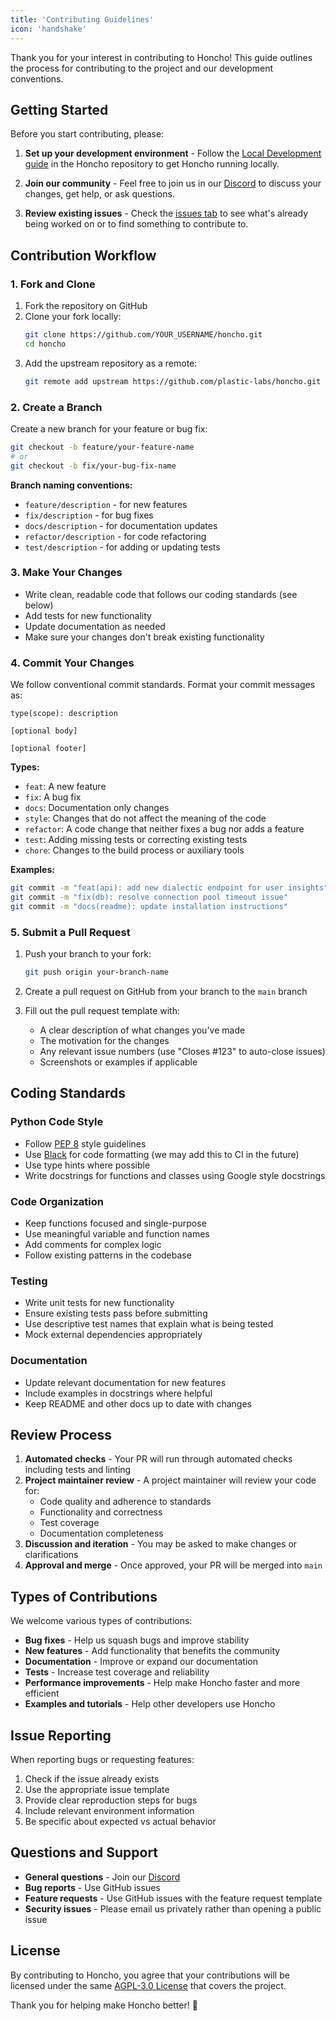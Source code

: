```yaml
---
title: 'Contributing Guidelines'
icon: 'handshake'
---
```


Thank you for your interest in contributing to Honcho! This guide outlines the process for contributing to the project and our development conventions.

## Getting Started

Before you start contributing, please:

1. **Set up your development environment** - Follow the [Local Development guide](https://github.com/plastic-labs/honcho/blob/main/CONTRIBUTING.md#local-development) in the Honcho repository to get Honcho running locally.

2. **Join our community** - Feel free to join us in our [Discord](http://discord.gg/plasticlabs) to discuss your changes, get help, or ask questions.

3. **Review existing issues** - Check the [issues tab](https://github.com/plastic-labs/honcho/issues) to see what's already being worked on or to find something to contribute to.

## Contribution Workflow

### 1. Fork and Clone

1. Fork the repository on GitHub
2. Clone your fork locally:
   ```bash
   git clone https://github.com/YOUR_USERNAME/honcho.git
   cd honcho
   ```
3. Add the upstream repository as a remote:
   ```bash
   git remote add upstream https://github.com/plastic-labs/honcho.git
   ```

### 2. Create a Branch

Create a new branch for your feature or bug fix:

```bash
git checkout -b feature/your-feature-name
# or
git checkout -b fix/your-bug-fix-name
```

**Branch naming conventions:**
- `feature/description` - for new features
- `fix/description` - for bug fixes  
- `docs/description` - for documentation updates
- `refactor/description` - for code refactoring
- `test/description` - for adding or updating tests

### 3. Make Your Changes

- Write clean, readable code that follows our coding standards (see below)
- Add tests for new functionality
- Update documentation as needed
- Make sure your changes don't break existing functionality

### 4. Commit Your Changes

We follow conventional commit standards. Format your commit messages as:

```
type(scope): description

[optional body]

[optional footer]
```

**Types:**
- `feat`: A new feature
- `fix`: A bug fix
- `docs`: Documentation only changes
- `style`: Changes that do not affect the meaning of the code
- `refactor`: A code change that neither fixes a bug nor adds a feature
- `test`: Adding missing tests or correcting existing tests
- `chore`: Changes to the build process or auxiliary tools

**Examples:**
```bash
git commit -m "feat(api): add new dialectic endpoint for user insights"
git commit -m "fix(db): resolve connection pool timeout issue"
git commit -m "docs(readme): update installation instructions"
```

### 5. Submit a Pull Request

1. Push your branch to your fork:
   ```bash
   git push origin your-branch-name
   ```

2. Create a pull request on GitHub from your branch to the `main` branch

3. Fill out the pull request template with:
   - A clear description of what changes you've made
   - The motivation for the changes
   - Any relevant issue numbers (use "Closes #123" to auto-close issues)
   - Screenshots or examples if applicable

## Coding Standards

### Python Code Style

- Follow [PEP 8](https://www.python.org/dev/peps/pep-0008/) style guidelines
- Use [Black](https://black.readthedocs.io/) for code formatting (we may add this to CI in the future)
- Use type hints where possible
- Write docstrings for functions and classes using Google style docstrings

### Code Organization

- Keep functions focused and single-purpose
- Use meaningful variable and function names
- Add comments for complex logic
- Follow existing patterns in the codebase

### Testing

- Write unit tests for new functionality
- Ensure existing tests pass before submitting
- Use descriptive test names that explain what is being tested
- Mock external dependencies appropriately

### Documentation

- Update relevant documentation for new features
- Include examples in docstrings where helpful
- Keep README and other docs up to date with changes

## Review Process

1. **Automated checks** - Your PR will run through automated checks including tests and linting
2. **Project maintainer review** - A project maintainer will review your code for:
   - Code quality and adherence to standards
   - Functionality and correctness
   - Test coverage
   - Documentation completeness
3. **Discussion and iteration** - You may be asked to make changes or clarifications
4. **Approval and merge** - Once approved, your PR will be merged into `main`

## Types of Contributions

We welcome various types of contributions:

- **Bug fixes** - Help us squash bugs and improve stability
- **New features** - Add functionality that benefits the community
- **Documentation** - Improve or expand our documentation
- **Tests** - Increase test coverage and reliability
- **Performance improvements** - Help make Honcho faster and more efficient
- **Examples and tutorials** - Help other developers use Honcho

## Issue Reporting

When reporting bugs or requesting features:

1. Check if the issue already exists
2. Use the appropriate issue template
3. Provide clear reproduction steps for bugs
4. Include relevant environment information
5. Be specific about expected vs actual behavior

## Questions and Support

- **General questions** - Join our [Discord](http://discord.gg/plasticlabs)
- **Bug reports** - Use GitHub issues
- **Feature requests** - Use GitHub issues with the feature request template
- **Security issues** - Please email us privately rather than opening a public issue

## License

By contributing to Honcho, you agree that your contributions will be licensed under the same [AGPL-3.0 License](./license) that covers the project.

Thank you for helping make Honcho better! 🫡